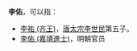 '''李佑'''，可以指：
*[[李祐_(齐王)|李祐 (齐王)]]，[[唐太宗|唐太宗李世民]]第五子。
*[[李佑_(嘉靖進士)|李佑 (嘉靖進士)]]，明朝官员
{{Disambig|Y|Cat=二字李姓人名消歧义}}